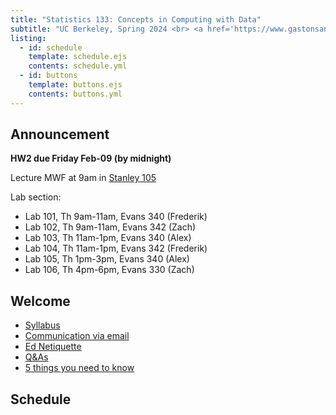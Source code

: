 ```yaml
---
title: "Statistics 133: Concepts in Computing with Data"
subtitle: "UC Berkeley, Spring 2024 <br> <a href='https://www.gastonsanchez.com' target='_blank'><b>Gaston Sanchez</b></a>"
listing:
  - id: schedule
    template: schedule.ejs
    contents: schedule.yml
  - id: buttons
    template: buttons.ejs
    contents: buttons.yml
---
```


::: {#buttons}
:::

::: {.callout-note title="Announcement"}
## Announcement
__HW2 due Friday Feb-09 (by midnight)__

Lecture MWF at 9am in [Stanley 105](https://www.berkeley.edu/map/?stanley)

Lab section:

- Lab 101, Th 9am-11am, Evans 340 (Frederik)
- Lab 102, Th 9am-11am, Evans 342 (Zach)
- Lab 103, Th 11am-1pm, Evans 340 (Alex)
- Lab 104, Th 11am-1pm, Evans 342 (Frederik)
- Lab 105, Th 1pm-3pm, Evans 340 (Alex)
- Lab 106, Th 4pm-6pm, Evans 330 (Zach)
:::


## Welcome

- [Syllabus](./syllabus.html)
- [Communication via email](./email.html)
- [Ed Netiquette](./ed-netiquette.html)
- [Q&As](./faqs.html)
- [5 things you need to know](./five-things.html)


## Schedule

::: {#schedule}
:::

